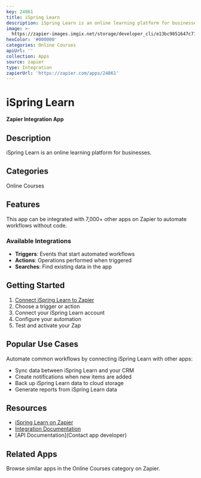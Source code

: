 ```yaml
---
key: 24861
title: iSpring Learn
description: iSpring Learn is an online learning platform for businesses.
image: >-
  https://zapier-images.imgix.net/storage/developer_cli/e13bc9851647c71c04da62ee22798f5a.png?auto=format%2Ccompress&ixlib=python-3.0.0&q=50
hexColor: '#000000'
categories: Online Courses
apiUrl: ''
collection: Apps
source: zapier
type: Integration
zapierUrl: 'https://zapier.com/apps/24861'
---
```

# iSpring Learn

**Zapier Integration App**

## Description

iSpring Learn is an online learning platform for businesses.

## Categories

Online Courses

## Features

This app can be integrated with 7,000+ other apps on Zapier to automate workflows without code.

### Available Integrations

- **Triggers**: Events that start automated workflows
- **Actions**: Operations performed when triggered
- **Searches**: Find existing data in the app

## Getting Started

1. [Connect iSpring Learn to Zapier](https://zapier.com/apps/24861)
2. Choose a trigger or action
3. Connect your iSpring Learn account
4. Configure your automation
5. Test and activate your Zap

## Popular Use Cases

Automate common workflows by connecting iSpring Learn with other apps:

- Sync data between iSpring Learn and your CRM
- Create notifications when new items are added
- Back up iSpring Learn data to cloud storage
- Generate reports from iSpring Learn data

## Resources

- [iSpring Learn on Zapier](https://zapier.com/apps/24861)
- [Integration Documentation](https://zapier.com/apps/24861/integrations)
- [API Documentation](Contact app developer)

## Related Apps

Browse similar apps in the Online Courses category on Zapier.

